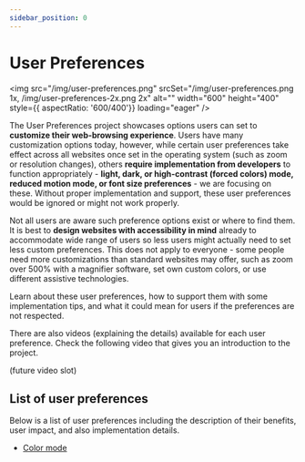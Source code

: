 ---
sidebar_position: 0
---

# User Preferences

<img src="/img/user-preferences.png" srcSet="/img/user-preferences.png 1x, /img/user-preferences-2x.png 2x" alt="" width="600" height="400" style={{ aspectRatio: '600/400'}} loading="eager" />

The User Preferences project showcases options users can set to **customize their web-browsing experience**. Users have many customization options today, however, while certain user preferences take effect across all websites once set in the operating system (such as zoom or resolution changes), others **require implementation from developers** to function appropriately - **light, dark, or high-contrast (forced colors) mode, reduced motion mode, or font size preferences** - we are focusing on these. Without proper implementation and support, these user preferences would be ignored or might not work properly.

Not all users are aware such preference options exist or where to find them. It is best to **design websites with accessibility in mind** already to accommodate wide range of users so less users might actually need to set less custom preferences. This does not apply to everyone - some people need more customizations than standard websites may offer, such as zoom over 500% with a magnifier software, set own custom colors, or use different assistive technologies.

Learn about these user preferences, how to support them with some implementation tips, and what it could mean for users if the preferences are not respected.

There are also videos (explaining the details) available for each user preference. Check the following video that gives you an introduction to the project.

(future video slot)

## List of user preferences

Below is a list of user preferences including the description of their benefits, user impact, and also implementation details.

- [Color mode](/docs/user-preferences/color-mode)
